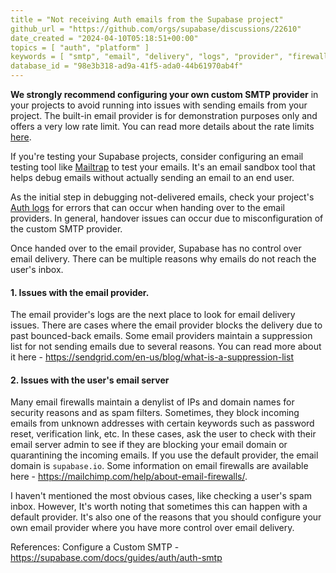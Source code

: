 ```yaml
---
title = "Not receiving Auth emails from the Supabase project"
github_url = "https://github.com/orgs/supabase/discussions/22610"
date_created = "2024-04-10T05:18:51+00:00"
topics = [ "auth", "platform" ]
keywords = [ "smtp", "email", "delivery", "logs", "provider", "firewalls" ]
database_id = "98e3b318-ad9a-41f5-ada0-44b61970ab4f"
---
```


**We strongly recommend configuring your own custom SMTP provider** in your projects to avoid running into issues with sending emails from your project. The built-in email provider is for demonstration purposes only and offers a very low rate limit. You can read more details about the rate limits [here](https://supabase.com/docs/guides/platform/going-into-prod#auth-rate-limits).

If you're testing your Supabase projects, consider configuring an email testing tool like [Mailtrap](https://mailtrap.io/) to test your emails. It's an email sandbox tool that helps debug emails without actually sending an email to an end user.

As the initial step in debugging not-delivered emails, check your project's [Auth logs](https://supabase.com/dashboard/project/_/logs/auth-logs) for errors that can occur when handing over to the email providers. In general, handover issues can occur due to misconfiguration of the custom SMTP provider.

Once handed over to the email provider, Supabase has no control over email delivery. There can be multiple reasons why emails do not reach the user's inbox.

#### 1. Issues with the email provider.

The email provider's logs are the next place to look for email delivery issues. There are cases where the email provider blocks the delivery due to past bounced-back emails. Some email providers maintain a suppression list for not sending emails due to several reasons. You can read more about it here - https://sendgrid.com/en-us/blog/what-is-a-suppression-list

#### 2. Issues with the user's email server

Many email firewalls maintain a denylist of IPs and domain names for security reasons and as spam filters. Sometimes, they block incoming emails from unknown addresses with certain keywords such as password reset, verification link, etc. In these cases, ask the user to check with their email server admin to see if they are blocking your email domain or quarantining the incoming emails. If you use the default provider, the email domain is `supabase.io`. Some information on email firewalls are available here - https://mailchimp.com/help/about-email-firewalls/.

I haven't mentioned the most obvious cases, like checking a user's spam inbox. However, It's worth noting that sometimes this can happen with a default provider. It's also one of the reasons that you should configure your own email provider where you have more control over email delivery.

References:
Configure a Custom SMTP - https://supabase.com/docs/guides/auth/auth-smtp
